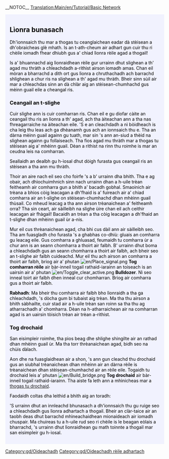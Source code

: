 __NOTOC__
[[Translation:Main/en/Tutorial/Basic Network]]
{{en/Tabs|3|3
|Oideachadh/Dà clàr rèile/Gd|1. Dà chlàr<!--
-->|Oideachadh/Dà shlighe rèile/Gd|2. Dà shlighe<!--
-->|Oideachadh/Lìonra bunasach/Gd|3. Lìonra bunasach}}
<div style="padding:.5em 1em 1em 1em; border-top:none; background-color:#f1f2fe; color:#000;">
{{gd/Oideachadh}}
== Lìonra bunasach ==
Dh'ionnsaich thu mar a thogas tu ceanglaichean eadar dà stèisean a dh'obraicheas glè mhath. Is an t-ath-cheum air adhart gun cuir thu ri chèile iomadh fhear dhiubh gus a' chiad lìonra rèile agad a thogail!

Is a' bhuannachd aig lìonraidhean rèile gur urrainn dhut slighean a th' agad mu thràth a chleachdadh a-rithist airson iomadh amas. Chan eil mòran a bharrachd a dìth ort gus lìonra a chruthachadh ach barrachd shlighean a chur ris na slighean a th' agad mu thràth. Bheir sinn sùil air mar a chleachdas sinn an dà chlàr aig an stèisean-chumhachd gus mèinn guail eile a cheangal ris.

=== Ceangail an t-slighe ===

Cuir slighe ann is cuir comharran ris. Chan eil e gu diofar càite an ceangail thu ris an lìonra a th' agad, ach tha àiteachan ann a tha nas fhreagarraiche na àiteachan eile. 'S e an cleachdadh a nì bòidheach is cha leig thu leas ach ga dhèanamh gus ach an ionnsaich thu e. Tha an dàrna mèinn guail againn gu tuath, mar sin 's ann an-siud a thèid na slighean againn gu follaiseach. Tha fios agad mu thràth mar a thogas tu stèisean aig a' mhèinn guail. Dèan a rithist na rinn thu roimhe is mar an ceudna leis na comharran.

Seallaidh an dealbh gu h-ìosal dhut dòigh furasta gus ceangail ris an stèisean a tha ann mu thràth.

{{en/Phototable|[[File:gd/Tutorial network simple.png]]|Tha loidhne rèile eile ceangailte ris an stèisean-chumhachd|none}}

Thoir an aire nach eil seo cho foirfe 's a b' urrainn dha bhith. Tha e ag obair, ach dhìochuimhnich sinn nach urrainn dhan a h-uile trèan feitheamh air comharra gun a bhith a' bacadh gobhal. Smaoinich air trèana a bhios còig leacagan a dh'fhaid is a' fuireach air a' chiad comharra air an t-slighe on stèisean-chumhachd dhan mhèinn guail thùsail. Co mheud leacag a tha ann airson trèanaichean a' feitheamh orra? Tha sin ceart, air sàilleibh na slighe ùire chan eil ach ceithir leacagan air fhàgail! Bacaidh an trèan a tha còig leacagan a dh'fhaid an t-slighe dhan mhèinn guail ùr a-nis.

Mur eil cus thrèanaichean agad, cha bhi cus dàil ann air sàilleibh seo. Tha am fuasgladh cho furasta 's a ghabhas co-dhiù: gluais an comharra gu leacag eile. Gus comharra a ghluasad, feumaidh tu comharra ùr a chur ann is an seann chomharra a thoirt air falbh. B' urrainn dhut boma a chleachdadh gus an seann chomharra a thoirt air falbh, ach bheir seo an t-slighe air falbh cuideachd. Mur eil thu ach airson an comharra a thoirt air falbh, briog air a' phutan [[File:en/Place signal.png]] '''Tog comharran rèile''' air bàr-inneil togail rathaid-iarainn an toiseach is an uairsin air a' phutan [[File:en/Toggle clear active.png]] '''Bulldozer'''. Nì seo inneal toirt air falbh dhen inneal cur chomharran. Briog air comharra gus a thoirt air falbh.

'''Rabhadh''': Ma bheir thu comharra air falbh bho lìonraidh a tha ga chleachdadh, 's dòcha gum bi tubaist aig trèan. Ma tha thu airson a bhith sàbhailte, cuir stad air a h-uile trèan san roinn sa tha thu ag atharrachadh a' chomharra. Dèan na h-atharraichean air na comharran agad is an uairsin tòisich trèan air trèan a-rithist. 

=== Tog drochaid ===

San eisimpleir roimhe, tha pìos beag dhe shlighe shingilte air an rathad dhan mhèinn guail ùr. Ma tha torr thrèanaichean agad, bidh seo na chùis dàlach.

Aon dhe na fuasglaidhean air a shon, 's ann gun cleachd thu drochaid gus an siubhal trèanaichean dhan mhèinn air an dàrna rèile is trèanaichean dhan stèisean-chumhachd air an rèile eile. Togaidh tu drochaid leis a' phutan [[File:en/Build bridge.png]] '''Tog drochaid''' air bàr-inneil togail rathaid-iarainn. Tha aiste fa leth ann a mhìnicheas mar a [[Main/en/Building bridges|thogas tu drochaid]].

Faodaidh coltas dha leithid a bhith aig an toradh:

{{en/Phototable|[[File:gd/Tutorial network bridge.png]]|Drochaid san lìonra rèile|none}}

'S urrainn dhut an innleachd bhunasach a dh'ionnsaich thu gu ruige seo a chleachdadh gus lìonra adhartach a thogail. Bheir an clàr-taice air an taobh deas dhut barrachd mhìneachaidhean mionaideach air iomadh chuspair. Ma chuireas tu a h-uile rud seo ri chèile is le beagan eòlais a bharrachd, 's urrainn dhut lìonraidhean gu math toinnte a thogail mar san eisimpleir gu h-ìosal.

{{en/Phototable|[[File:en/Plufingford Transport, 22nd Mar 2032.png]]|Lìonra adhartach nach cleachd ach na dh'ionnsaich thu san oideachadh seo 's a tha mòran nas motha!|none}}


</div>
[[Category:gd/Oideachadh]]
[[Category:gd/Oideachadh rèile adhartach]]